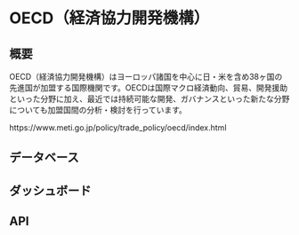 # OECD（経済協力開発機構） {#oecd-site}

## 概要

OECD（経済協力開発機構）はヨーロッパ諸国を中心に日・米を含め38ヶ国の先進国が加盟する国際機関です。OECDは国際マクロ経済動向、貿易、開発援助といった分野に加え、最近では持続可能な開発、ガバナンスといった新たな分野についても加盟国間の分析・検討を行っています。

https://www.meti.go.jp/policy/trade_policy/oecd/index.html


## データベース

## ダッシュボード

## API